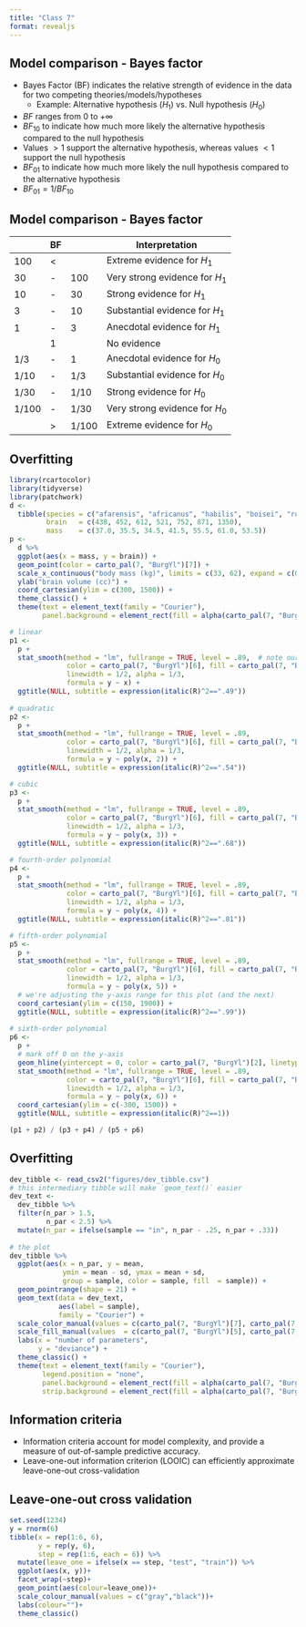 ```yaml
---
title: "Class 7"
format: revealjs
---
```


## Model comparison - Bayes factor {.smaller}

-   Bayes Factor (BF) indicates the relative strength of evidence in the data for two competing theories/models/hypotheses
    -   Example: Alternative hypothesis ($H_1$) vs. Null hypothesis ($H_0$)
-   $BF$ ranges from 0 to $+\infty$
-   $BF_{10}$ to indicate how much more likely the alternative hypothesis compared to the null hypothesis
-   Values $> 1$ support the alternative hypothesis, whereas values $< 1$ support the null hypothesis
-   $BF_{01}$ to indicate how much more likely the null hypothesis compared to the alternative hypothesis
-   $BF_{01} = 1/BF_{10}$

## Model comparison - Bayes factor {.smaller}

|       | BF  |       | Interpretation                 |
|-------|-----|-------|--------------------------------|
| 100   | \<  |       | Extreme evidence for $H_1$     |
| 30    | \-  | 100   | Very strong evidence for $H_1$ |
| 10    | \-  | 30    | Strong evidence for $H_1$      |
| 3     | \-  | 10    | Substantial evidence for $H_1$ |
| 1     | \-  | 3     | Anecdotal evidence for $H_1$   |
|       | 1   |       | No evidence                    |
| 1/3   | \-  | 1     | Anecdotal evidence for $H_0$   |
| 1/10  | \-  | 1/3   | Substantial evidence for $H_0$ |
| 1/30  | \-  | 1/10  | Strong evidence for $H_0$      |
| 1/100 | \-  | 1/30  | Very strong evidence for $H_0$ |
|       | \>  | 1/100 | Extreme evidence for $H_0$     |

## Overfitting

```r
library(rcartocolor)
library(tidyverse)
library(patchwork)
d <- 
  tibble(species = c("afarensis", "africanus", "habilis", "boisei", "rudolfensis", "ergaster", "sapiens"), 
         brain   = c(438, 452, 612, 521, 752, 871, 1350), 
         mass    = c(37.0, 35.5, 34.5, 41.5, 55.5, 61.0, 53.5))
p <-
  d %>% 
  ggplot(aes(x = mass, y = brain)) +
  geom_point(color = carto_pal(7, "BurgYl")[7]) +
  scale_x_continuous("body mass (kg)", limits = c(33, 62), expand = c(0, 0)) +
  ylab("brain volume (cc)") +
  coord_cartesian(ylim = c(300, 1500)) +
  theme_classic() +
  theme(text = element_text(family = "Courier"),
        panel.background = element_rect(fill = alpha(carto_pal(7, "BurgYl")[3], 1/4)))

# linear
p1 <- 
  p +
  stat_smooth(method = "lm", fullrange = TRUE, level = .89,  # note our rare use of 89% intervals
              color = carto_pal(7, "BurgYl")[6], fill = carto_pal(7, "BurgYl")[6], 
              linewidth = 1/2, alpha = 1/3,
              formula = y ~ x) +
  ggtitle(NULL, subtitle = expression(italic(R)^2==".49"))
  
# quadratic
p2 <-
  p + 
  stat_smooth(method = "lm", fullrange = TRUE, level = .89,
              color = carto_pal(7, "BurgYl")[6], fill = carto_pal(7, "BurgYl")[6], 
              linewidth = 1/2, alpha = 1/3,              
              formula = y ~ poly(x, 2)) +
  ggtitle(NULL, subtitle = expression(italic(R)^2==".54"))

# cubic
p3 <-
  p + 
  stat_smooth(method = "lm", fullrange = TRUE, level = .89,
              color = carto_pal(7, "BurgYl")[6], fill = carto_pal(7, "BurgYl")[6], 
              linewidth = 1/2, alpha = 1/3,              
              formula = y ~ poly(x, 3)) +
  ggtitle(NULL, subtitle = expression(italic(R)^2==".68"))

# fourth-order polynomial
p4 <-
  p + 
  stat_smooth(method = "lm", fullrange = TRUE, level = .89,
              color = carto_pal(7, "BurgYl")[6], fill = carto_pal(7, "BurgYl")[6], 
              linewidth = 1/2, alpha = 1/3,              
              formula = y ~ poly(x, 4)) +
  ggtitle(NULL, subtitle = expression(italic(R)^2==".81"))

# fifth-order polynomial
p5 <-
  p + 
  stat_smooth(method = "lm", fullrange = TRUE, level = .89,
              color = carto_pal(7, "BurgYl")[6], fill = carto_pal(7, "BurgYl")[6], 
              linewidth = 1/2, alpha = 1/3,              
              formula = y ~ poly(x, 5)) +
  # we're adjusting the y-axis range for this plot (and the next)
  coord_cartesian(ylim = c(150, 1900)) +
  ggtitle(NULL, subtitle = expression(italic(R)^2==".99"))
  
# sixth-order polynomial
p6 <-
  p + 
  # mark off 0 on the y-axis
  geom_hline(yintercept = 0, color = carto_pal(7, "BurgYl")[2], linetype = 2) + 
  stat_smooth(method = "lm", fullrange = TRUE, level = .89,
              color = carto_pal(7, "BurgYl")[6], fill = carto_pal(7, "BurgYl")[6], 
              linewidth = 1/2, alpha = 1/3,
              formula = y ~ poly(x, 6)) +
  coord_cartesian(ylim = c(-300, 1500)) +
  ggtitle(NULL, subtitle = expression(italic(R)^2==1))

(p1 + p2) / (p3 + p4) / (p5 + p6)
```

## Overfitting

```r
dev_tibble <- read_csv2("figures/dev_tibble.csv")
# this intermediary tibble will make `geom_text()` easier
dev_text <-
  dev_tibble %>% 
  filter(n_par > 1.5, 
         n_par < 2.5) %>% 
  mutate(n_par = ifelse(sample == "in", n_par - .25, n_par + .33))
  
# the plot
dev_tibble %>% 
  ggplot(aes(x = n_par, y = mean,
             ymin = mean - sd, ymax = mean + sd,
             group = sample, color = sample, fill  = sample)) +
  geom_pointrange(shape = 21) +
  geom_text(data = dev_text,
            aes(label = sample),
            family = "Courier") +
  scale_color_manual(values = c(carto_pal(7, "BurgYl")[7], carto_pal(7, "BurgYl")[5])) +
  scale_fill_manual(values  = c(carto_pal(7, "BurgYl")[5], carto_pal(7, "BurgYl")[7])) +
  labs(x = "number of parameters",
       y = "deviance") +
  theme_classic() +
  theme(text = element_text(family = "Courier"),
        legend.position = "none",
        panel.background = element_rect(fill = alpha(carto_pal(7, "BurgYl")[3], 1/4)),
        strip.background = element_rect(fill = alpha(carto_pal(7, "BurgYl")[1], 1/4), color = "white"))
```

## Information criteria

-   Information criteria account for model complexity, and provide a measure of out-of-sample predictive accuracy.
-   Leave-one-out information criterion (LOOIC) can efficiently approximate leave-one-out cross-validation

## Leave-one-out cross validation

```r
set.seed(1234)
y = rnorm(6)
tibble(x = rep(1:6, 6),
       y = rep(y, 6),
       step = rep(1:6, each = 6)) %>% 
  mutate(leave_one = ifelse(x == step, "test", "train")) %>% 
  ggplot(aes(x, y))+
  facet_wrap(~step)+
  geom_point(aes(colour=leave_one))+
  scale_colour_manual(values = c("gray","black"))+
  labs(colour="")+
  theme_classic()
  
```